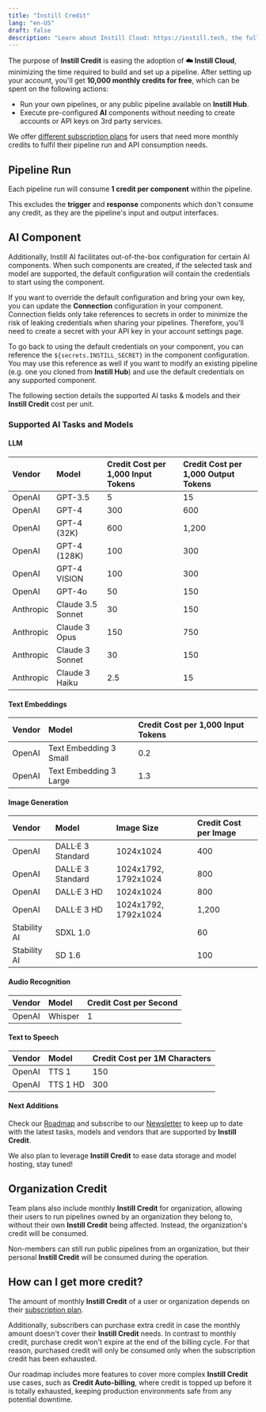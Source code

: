 ```yaml
---
title: "Instill Credit"
lang: "en-US"
draft: false
description: "Learn about Instill Cloud: https://instill.tech, the fully managed Instill Core: https://github.com/instill-ai/instill-core"
---
```


The purpose of **Instill Credit** is easing the adoption of **☁️ Instill Cloud**,
minimizing the time required to build and set up a pipeline. After setting up
your account, you'll get **10,000 monthly credits for free**, which can be spent
on the following actions:

- Run your own pipelines, or any public pipeline available on **Instill Hub**.
- Execute pre-configured **AI** components without needing to create accounts or
  API keys on 3rd party services.

We offer [different subscription plans](https://www.instill.tech/pricing) for
users that need more monthly credits to fulfil their pipeline run and API
consumption needs.

## Pipeline Run

Each pipeline run will consume **1 credit per component** within the
pipeline.

This excludes the **trigger** and **response** components which don't consume
any credit, as they are the pipeline's input and output interfaces.

## AI Component

Additionally, Instill AI facilitates out-of-the-box configuration for certain AI
components. When such components are created, if the selected task and model are
supported, the default configuration will contain the credentials to start using
the component.

<ZoomableImg
  src="/docs-assets/vdp/credit-secret.png"
  alt="Use Instill Credit to
run DALL·E 3 image generation with pre-configured credentials"
  width="400px"
/>

If you want to override the default configuration and bring your own key, you
can update the **Connection** configuration in your component. Connection fields
only take references to secrets in order to minimize the risk of leaking
credentials when sharing your pipelines. Therefore, you'll need to create a
secret with your API key in your account settings page.

To go back to using the default credentials on your component, you can reference
the `${secrets.INSTILL_SECRET}` in the component configuration. You may use this
reference as well if you want to modify an existing pipeline (e.g. one you
cloned from **Instill Hub**) and use the default credentials on any supported
component.

The following section details the supported AI tasks & models and their **Instill
Credit** cost per unit.

### Supported AI Tasks and Models

#### LLM

| Vendor    | Model             | Credit Cost per 1,000 Input Tokens | Credit Cost per 1,000 Output Tokens |
| :-------- | :---------------- | :--------------------------------- | :---------------------------------- |
| OpenAI    | GPT-3.5           | 5                                  | 15                                  |
| OpenAI    | GPT-4             | 300                                | 600                                 |
| OpenAI    | GPT-4 (32K)       | 600                                | 1,200                               |
| OpenAI    | GPT-4 (128K)      | 100                                | 300                                 |
| OpenAI    | GPT-4 VISION      | 100                                | 300                                 |
| OpenAI    | GPT-4o            | 50                                 | 150                                 |
| Anthropic | Claude 3.5 Sonnet | 30                                 | 150                                 |
| Anthropic | Claude 3 Opus     | 150                                | 750                                 |
| Anthropic | Claude 3 Sonnet   | 30                                 | 150                                 |
| Anthropic | Claude 3 Haiku    | 2.5                                | 15                                  |

#### Text Embeddings

| Vendor | Model                  | Credit Cost per 1,000 Input Tokens |
| :----- | :--------------------- | :--------------------------------- |
| OpenAI | Text Embedding 3 Small | 0.2                                |
| OpenAI | Text Embedding 3 Large | 1.3                                |

#### Image Generation

| Vendor       | Model             | Image Size           | Credit Cost per Image |
| :----------- | :---------------- | :------------------- | :-------------------- |
| OpenAI       | DALL·E 3 Standard | 1024x1024            | 400                   |
| OpenAI       | DALL·E 3 Standard | 1024x1792, 1792x1024 | 800                   |
| OpenAI       | DALL·E 3 HD       | 1024x1024            | 800                   |
| OpenAI       | DALL·E 3 HD       | 1024x1792, 1792x1024 | 1,200                 |
| Stability AI | SDXL 1.0          |                      | 60                    |
| Stability AI | SD 1.6            |                      | 100                   |

#### Audio Recognition

| Vendor | Model   | Credit Cost per Second |
| :----- | :------ | :--------------------- |
| OpenAI | Whisper | 1                      |

#### Text to Speech

| Vendor | Model    | Credit Cost per 1M Characters |
| :----- | :------- | :---------------------------- |
| OpenAI | TTS 1    | 150                           |
| OpenAI | TTS 1 HD | 300                           |

#### Next Additions

Check our [Roadmap](../roadmap) and subscribe to our
[Newsletter](/newsletter/?utm_source=documentation&utm_medium=link) to keep up
to date with the latest tasks, models and vendors that are supported by
**Instill Credit**.

We also plan to leverage **Instill Credit** to ease data storage and model
hosting, stay tuned!

## Organization Credit

Team plans also include monthly **Instill Credit** for organization, allowing
their users to run pipelines owned by an organization they belong to, without
their own **Instill Credit** being affected. Instead, the organization's credit
will be consumed.

Non-members can still run public pipelines from an organization, but their
personal **Instill Credit** will be consumed during the operation.

## How can I get more credit?

The amount of monthly **Instill Credit** of a user or organization depends on their
[subscription plan](https://www.instill.tech/pricing).

Additionally, subscribers can purchase extra credit in case the monthly amount
doesn't cover their **Instill Credit** needs. In contrast to monthly credit, 
purchase credit won't expire at the end of the billing cycle. For that reason,
purchased credit will only be consumed only when the subscription credit has
been exhausted.

Our roadmap includes more features to cover more complex **Instill Credit** use
cases, such as **Credit Auto-billing**, where credit is topped up before it is
totally exhausted, keeping production environments safe from any potential
downtime.

